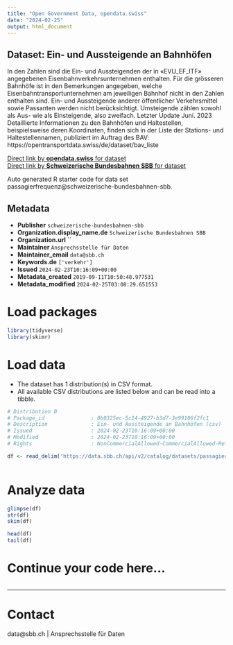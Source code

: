 ```yaml
---
title: "Open Government Data, opendata.swiss"
date: "2024-02-25"
output: html_document
---
```


## Dataset: Ein- und Aussteigende an Bahnhöfen

In den Zahlen sind die Ein- und Aussteigenden der in «EVU_EF_ITF» angegebenen Eisenbahnverkehrsunternehmen enthalten. Für die grösseren Bahnhöfe ist in den Bemerkungen angegeben, welche Eisenbahntransportunternehmen am jeweiligen Bahnhof nicht in den Zahlen enthalten sind. Ein- und Aussteigende anderer öffentlicher Verkehrsmittel sowie Passanten werden nicht berücksichtigt. Umsteigende zählen sowohl als Aus- wie als Einsteigende, also zweifach.
Letzter Update Juni.  2023
Detaillierte Informationen zu den Bahnhöfen und Haltestellen, beispielsweise deren Koordinaten, finden sich in der Liste der Stations- und Haltestellennamen, publiziert im Auftrag des BAV: https://opentransportdata.swiss/de/dataset/bav_liste 

[Direct link by **opendata.swiss** for dataset](https://opendata.swiss/de/dataset/passagierfrequenz1)<br>
[Direct link by **Schweizerische Bundesbahnen SBB** for dataset](https://data.sbb.ch/explore/dataset/passagierfrequenz/)

Auto generated R starter code for data set passagierfrequenz@schweizerische-bundesbahnen-sbb.

## Metadata

- **Publisher** `schweizerische-bundesbahnen-sbb`
- **Organization.display_name.de** `Schweizerische Bundesbahnen SBB`
- **Organization.url** ``
- **Maintainer** `Ansprechsstelle für Daten`
- **Maintainer_email** `data@sbb.ch`
- **Keywords.de** `['verkehr']`
- **Issued** `2024-02-23T10:16:09+00:00`
- **Metadata_created** `2019-09-11T10:50:48.977531`
- **Metadata_modified** `2024-02-25T03:08:29.651553`


# Load packages

```r

library(tidyverse)
library(skimr)

```

# Load data

-   The dataset has 1 distribution(s) in CSV format.
-   All available CSV distributions are listed below and can be read into a tibble.

```r

# Distribution 0
# Package_id               : 0b0325ec-5c14-4927-b3d7-3e99186f2fc1
# Description              : Ein- und Aussteigende an Bahnhöfen (csv)
# Issued                   : 2024-02-23T10:16:09+00:00
# Modified                 : 2024-02-23T10:16:09+00:00
# Rights                   : NonCommercialAllowed-CommercialAllowed-ReferenceRequired

df <- read_delim('https://data.sbb.ch/api/v2/catalog/datasets/passagierfrequenz/exports/csv')



```

# Analyze data

```r

glimpse(df)
str(df)
skim(df)

head(df)
tail(df)

```

# Continue your code here...

```r

```

------------------------------------------------------------------------

# Contact

data@sbb.ch | Ansprechsstelle für Daten
